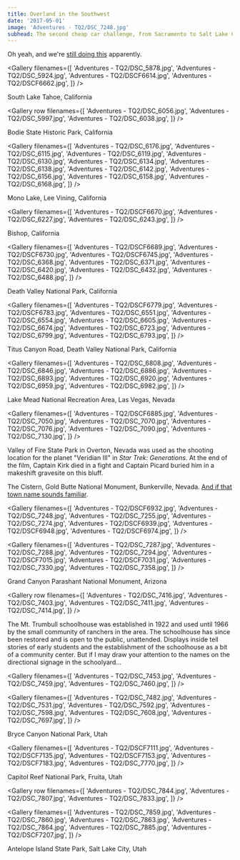 ```yaml
---
title: Overland in the Southwest
date: '2017-05-01'
image: 'Adventures - TQ2/DSC_7248.jpg'
subhead: The second cheap car challenge, from Sacramento to Salt Lake City via Death Valley, overland as much as possible. You know, because none of us had ever engaged four wheel drive before and it seemed like a good idea to try.
---
```


<Photo filename="Adventures - TQ2/DSCF6460.jpg" />

<Story filename="Adventures - TQ2/DSC_5853.jpg" copy="right">

  Oh yeah, and we're [still doing this](/adventures/the-pacific-coast-hightway)
  apparently.

</Story>

<Photo filename="Adventures - TQ2/DSC_5795.jpg" />

<Gallery filenames={[
  'Adventures - TQ2/DSC_5878.jpg',
  'Adventures - TQ2/DSC_5924.jpg',
  'Adventures - TQ2/DSCF6614.jpg',
  'Adventures - TQ2/DSCF6662.jpg',
]} />

<Photo filename="Adventures - TQ2/DSCF6589.jpg">South Lake Tahoe, California</Photo>

<Gallery row filenames={[
  'Adventures - TQ2/DSC_6056.jpg',
  'Adventures - TQ2/DSC_5997.jpg',
  'Adventures - TQ2/DSC_6038.jpg',
]} />

<Photo filename="Adventures - TQ2/DSC_6093.jpg">Bodie State Historic Park, California</Photo>

<Gallery filenames={[
  'Adventures - TQ2/DSC_6176.jpg',
  'Adventures - TQ2/DSC_6115.jpg',
  'Adventures - TQ2/DSC_6119.jpg',
  'Adventures - TQ2/DSC_6130.jpg',
  'Adventures - TQ2/DSC_6134.jpg',
  'Adventures - TQ2/DSC_6138.jpg',
  'Adventures - TQ2/DSC_6142.jpg',
  'Adventures - TQ2/DSC_6156.jpg',
  'Adventures - TQ2/DSC_6158.jpg',
  'Adventures - TQ2/DSC_6168.jpg',
]} />

<Photo filename="Adventures - TQ2/DSC_6189.jpg">Mono Lake, Lee Vining, California</Photo>

<Gallery filenames={[
  'Adventures - TQ2/DSCF6670.jpg',
  'Adventures - TQ2/DSC_6227.jpg',
  'Adventures - TQ2/DSC_6243.jpg',
]} />

<Photo filename="Adventures - TQ2/DSC_6338.jpg">Bishop, California</Photo>

<Gallery filenames={[
  'Adventures - TQ2/DSCF6689.jpg',
  'Adventures - TQ2/DSCF6730.jpg',
  'Adventures - TQ2/DSCF6745.jpg',
  'Adventures - TQ2/DSC_6368.jpg',
  'Adventures - TQ2/DSC_6371.jpg',
  'Adventures - TQ2/DSC_6420.jpg',
  'Adventures - TQ2/DSC_6432.jpg',
  'Adventures - TQ2/DSC_6488.jpg',
]} />

<Photo filename="Adventures - TQ2/DSC_6446.jpg">Death Valley National Park, California</Photo>

<Gallery filenames={[
  'Adventures - TQ2/DSCF6779.jpg',
  'Adventures - TQ2/DSCF6783.jpg',
  'Adventures - TQ2/DSC_6551.jpg',
  'Adventures - TQ2/DSC_6554.jpg',
  'Adventures - TQ2/DSC_6605.jpg',
  'Adventures - TQ2/DSC_6674.jpg',
  'Adventures - TQ2/DSC_6723.jpg',
  'Adventures - TQ2/DSC_6799.jpg',
  'Adventures - TQ2/DSC_6793.jpg',
]} />

<Photo filename="Adventures - TQ2/DSCF6760.jpg">Titus Canyon Road, Death Valley National Park, California</Photo>

<Gallery filenames={[
  'Adventures - TQ2/DSC_6808.jpg',
  'Adventures - TQ2/DSC_6846.jpg',
  'Adventures - TQ2/DSC_6886.jpg',
  'Adventures - TQ2/DSC_6893.jpg',
  'Adventures - TQ2/DSC_6920.jpg',
  'Adventures - TQ2/DSC_6959.jpg',
  'Adventures - TQ2/DSC_6982.jpg',
]} />

<Photo filename="Adventures - TQ2/DSC_6813.jpg" />

<Photo filename="Adventures - TQ2/DSCF6883.jpg">Lake Mead National Recreation Area, Las Vegas, Nevada</Photo>

<Gallery filenames={[
  'Adventures - TQ2/DSCF6885.jpg',
  'Adventures - TQ2/DSC_7050.jpg',
  'Adventures - TQ2/DSC_7070.jpg',
  'Adventures - TQ2/DSC_7076.jpg',
  'Adventures - TQ2/DSC_7090.jpg',
  'Adventures - TQ2/DSC_7130.jpg',
]} />

<Story copy="left" filename="Adventures - TQ2/DSC_7143.jpg">

  Valley of Fire State Park in Overton, Nevada was used as the shooting location
  for the planet "Veridian III" in _Star Trek: Generations._ At the end of the
  film, Captain Kirk died in a fight and Captain Picard buried him in a
  makeshift gravesite on this bluff.

</Story>

<Photo filename="Adventures - TQ2/DSC_7204.jpg">

  The Cistern, Gold Butte National Monument, Bunkerville, Nevada.
  [And if that town name sounds familiar](https://en.wikipedia.org/wiki/Bundy_standoff).

</Photo>

<Gallery filenames={[
  'Adventures - TQ2/DSCF6932.jpg',
  'Adventures - TQ2/DSC_7248.jpg',
  'Adventures - TQ2/DSC_7255.jpg',
  'Adventures - TQ2/DSC_7274.jpg',
  'Adventures - TQ2/DSCF6939.jpg',
  'Adventures - TQ2/DSCF6948.jpg',
  'Adventures - TQ2/DSCF6974.jpg',
]} />

<Photo filename="Adventures - TQ2/DSCF6970.jpg" />

<Gallery filenames={[
  'Adventures - TQ2/DSC_7287.jpg',
  'Adventures - TQ2/DSC_7288.jpg',
  'Adventures - TQ2/DSC_7294.jpg',
  'Adventures - TQ2/DSCF7015.jpg',
  'Adventures - TQ2/DSCF7031.jpg',
  'Adventures - TQ2/DSC_7330.jpg',
  'Adventures - TQ2/DSC_7358.jpg',
]} />

<Photo filename="Adventures - TQ2/DSC_7374.jpg">Grand Canyon Parashant National Monument, Arizona</Photo>

<Gallery row filenames={[
  'Adventures - TQ2/DSC_7416.jpg',
  'Adventures - TQ2/DSC_7403.jpg',
  'Adventures - TQ2/DSC_7411.jpg',
  'Adventures - TQ2/DSC_7414.jpg',
]} />

<Story copy="right" filename="Adventures - TQ2/DSC_7422.jpg">

  The Mt. Trumbull schoolhouse was established in 1922 and used until 1966 by
  the small community of ranchers in the area. The schoolhouse has since been
  restored and is open to the public, unattended. Displays inside tell stories
  of early students and the establishment of the schoolhouse as a bit of a
  community center. But if I may draw your attention to the names on the
  directional signage in the schoolyard...

</Story>

<Gallery filenames={[
  'Adventures - TQ2/DSC_7453.jpg',
  'Adventures - TQ2/DSC_7459.jpg',
  'Adventures - TQ2/DSC_7460.jpg',
]} />

<Gallery filenames={[
  'Adventures - TQ2/DSC_7482.jpg',
  'Adventures - TQ2/DSC_7531.jpg',
  'Adventures - TQ2/DSC_7592.jpg',
  'Adventures - TQ2/DSC_7598.jpg',
  'Adventures - TQ2/DSC_7608.jpg',
  'Adventures - TQ2/DSC_7697.jpg',
]} />

<Photo filename="Adventures - TQ2/DSC_7635.jpg">Bryce Canyon National Park, Utah</Photo>

<Gallery filenames={[
  'Adventures - TQ2/DSCF7111.jpg',
  'Adventures - TQ2/DSCF7135.jpg',
  'Adventures - TQ2/DSCF7153.jpg',
  'Adventures - TQ2/DSCF7183.jpg',
  'Adventures - TQ2/DSC_7770.jpg',
]} />

<Photo filename="Adventures - TQ2/DSC_7774.jpg">Capitol Reef National Park, Fruita, Utah</Photo>

<Gallery row filenames={[
  'Adventures - TQ2/DSC_7844.jpg',
  'Adventures - TQ2/DSC_7807.jpg',
  'Adventures - TQ2/DSC_7833.jpg',
]} />

<Photo filename="Adventures - TQ2/DSC_7817.jpg" />

<Gallery filenames={[
  'Adventures - TQ2/DSC_7859.jpg',
  'Adventures - TQ2/DSC_7860.jpg',
  'Adventures - TQ2/DSC_7863.jpg',
  'Adventures - TQ2/DSC_7864.jpg',
  'Adventures - TQ2/DSC_7885.jpg',
  'Adventures - TQ2/DSCF7207.jpg',
]} />

<Photo filename="Adventures - TQ2/DSC_7914.jpg">Antelope Island State Park, Salt Lake City, Utah</Photo>
